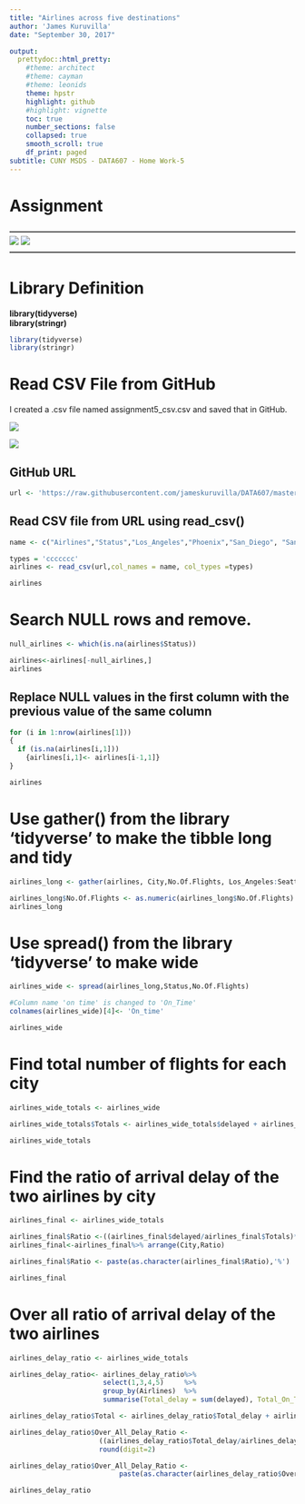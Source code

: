```yaml
---
title: "Airlines across five destinations"
author: 'James Kuruvilla'
date: "September 30, 2017"

output:
  prettydoc::html_pretty:
    #theme: architect 
    #theme: cayman
    #theme: leonids
    theme: hpstr
    highlight: github
    #highlight: vignette
    toc: true
    number_sections: false
    collapsed: true
    smooth_scroll: true
    df_print: paged
subtitle: CUNY MSDS - DATA607 - Home Work-5
---
```


# Assignment
**------------------------------------------------------------------------------------------------------------**  
![](C:\Users\james\Desktop\Education\MS Data Analytics - CUNY\607- Data Acquisition and Management\Assignment5_1.JPG)
![](C:\Users\james\Desktop\Education\MS Data Analytics - CUNY\607- Data Acquisition and Management\Assignment5_2.JPG)
**------------------------------------------------------------------------------------------------------------**  

#  Library Definition

**library(tidyverse)**  
**library(stringr)**

```r

library(tidyverse)
library(stringr)

```
# Read CSV File from  GitHub
 I created a .csv file named assignment5_csv.csv and saved that in GitHub.
 
![](C:\Users\james\Desktop\Education\MS Data Analytics - CUNY\607- Data Acquisition and Management\Assignment5_1.JPG)

![](C:\Users\james\Desktop\Education\MS Data Analytics - CUNY\607- Data Acquisition and Management\Airlines_xl.JPG)

## GitHub URL

```r
url <- 'https://raw.githubusercontent.com/jameskuruvilla/DATA607/master/Assignment%205_CSV.csv'
```

## Read CSV file from URL using read_csv()

```r
name <- c("Airlines","Status","Los_Angeles","Phoenix","San_Diego", "San_Francisco","Seattle")

types = 'ccccccc'
airlines <- read_csv(url,col_names = name, col_types =types)

airlines
```

# Search NULL rows and remove.

```r
null_airlines <- which(is.na(airlines$Status)) 

airlines<-airlines[-null_airlines,]
airlines
```
## Replace NULL values in the first column with the previous value of the same column

```r
for (i in 1:nrow(airlines[1]))
{
  if (is.na(airlines[i,1])) 
    {airlines[i,1]<- airlines[i-1,1]}
}

airlines
```

# Use gather() from the library 'tidyverse' to make the tibble long and tidy 

```r

airlines_long <- gather(airlines, City,No.Of.Flights, Los_Angeles:Seattle)

airlines_long$No.Of.Flights <- as.numeric(airlines_long$No.Of.Flights)
airlines_long
```

# Use spread() from the library 'tidyverse' to  make wide

```r
airlines_wide <- spread(airlines_long,Status,No.Of.Flights)

#Column name 'on time' is changed to 'On_Time'
colnames(airlines_wide)[4]<- 'On_time'

airlines_wide
```

# Find  total number of flights for each city

```r

airlines_wide_totals <- airlines_wide

airlines_wide_totals$Totals <- airlines_wide_totals$delayed + airlines_wide_totals$On_time 

airlines_wide_totals

```

# Find the ratio of arrival delay of the two airlines by city 

```r

airlines_final <- airlines_wide_totals

airlines_final$Ratio <-((airlines_final$delayed/airlines_final$Totals)*100) %>% round(digits=2)
airlines_final<-airlines_final%>% arrange(City,Ratio)

airlines_final$Ratio <- paste(as.character(airlines_final$Ratio),'%')

airlines_final

```

# Over all ratio of arrival delay of the two airlines

```r
airlines_delay_ratio <- airlines_wide_totals

airlines_delay_ratio<- airlines_delay_ratio%>%
                       select(1,3,4,5)     %>% 
                       group_by(Airlines)  %>%
                       summarise(Total_delay = sum(delayed), Total_On_Time = sum(On_time))

airlines_delay_ratio$Total <- airlines_delay_ratio$Total_delay + airlines_delay_ratio$Total_On_Time

airlines_delay_ratio$Over_All_Delay_Ratio <- 
                      ((airlines_delay_ratio$Total_delay/airlines_delay_ratio$Total)*100)%>% 
                      round(digit=2)

airlines_delay_ratio$Over_All_Delay_Ratio <- 
                           paste(as.character(airlines_delay_ratio$Over_All_Delay_Ratio), '%')

airlines_delay_ratio
```




